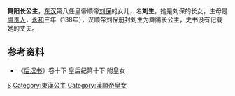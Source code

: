 {{Otheruses|other=名为刘生的其他人物|刘生 (1941年)}}
{{東亞女性歷史人物
| 名稱=舞阳公主
| 身份=[[汉朝|汉朝]]公主
| 畫像=
| 說明=
| 姓=刘
| 名=生
| 封爵=[[公主|公主]]
| 位號=
| 封號=舞阳公主
| 出生年=
| 逝世年=
| 諡號=
| 墳墓=
| 父親=[[汉顺帝|汉顺帝]]刘保
| 同胞兄弟=
| 母親=[[宪园贵人|虞贵人]]
|}}

'''舞阳长公主'''，[[东汉|东汉]]第八任皇帝顺帝[[汉顺帝|刘保]]的女儿，名'''刘生'''。她是刘保的长女，生母是[[宪园贵人|虞贵人]]，[[永和_(东汉)|永和]]三年（138年），汉顺帝刘保册封刘生为舞陽长公主，史书没有记载她的丈夫。

== 参考资料 ==
*《[[后汉书|后汉书]]》卷十下 皇后纪第十下 附皇女

{{Authority control}}
{{DEFAULTSORT:Liu刘}}
[[Category:刘姓|S]]
[[Category:東漢公主|Category:東漢公主]]
[[Category:漢順帝皇女|Category:漢順帝皇女]]